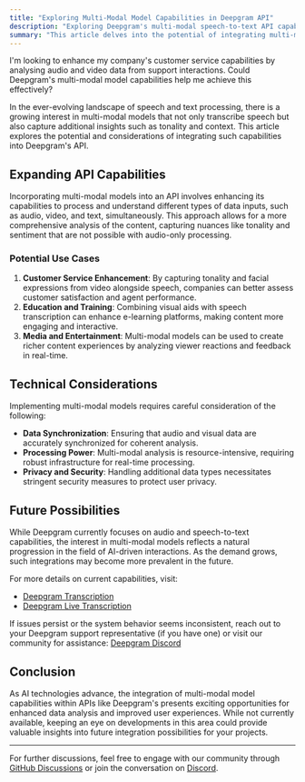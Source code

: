 ```yaml
---
title: "Exploring Multi-Modal Model Capabilities in Deepgram API"
description: "Exploring Deepgram's multi-modal speech-to-text API capabilities for enhanced insights."
summary: "This article delves into the potential of integrating multi-modal models into Deepgram's API, allowing for comprehensive analysis of audio, video, and text data simultaneously, capturing nuances like tonality and context for applications such as customer service enhancement and education."
---
```


<CommunityQuestion>I'm looking to enhance my company's customer service capabilities by analysing audio and video data from support interactions. Could Deepgram's multi-modal model capabilities help me achieve this effectively?</CommunityQuestion>

In the ever-evolving landscape of speech and text processing, there is a growing interest in multi-modal models that not only transcribe speech but also capture additional insights such as tonality and context. This article explores the potential and considerations of integrating such capabilities into Deepgram's API.

## Expanding API Capabilities

Incorporating multi-modal models into an API involves enhancing its capabilities to process and understand different types of data inputs, such as audio, video, and text, simultaneously. This approach allows for a more comprehensive analysis of the content, capturing nuances like tonality and sentiment that are not possible with audio-only processing.

### Potential Use Cases

1. **Customer Service Enhancement**: By capturing tonality and facial expressions from video alongside speech, companies can better assess customer satisfaction and agent performance.
2. **Education and Training**: Combining visual aids with speech transcription can enhance e-learning platforms, making content more engaging and interactive.
3. **Media and Entertainment**: Multi-modal models can be used to create richer content experiences by analyzing viewer reactions and feedback in real-time.

## Technical Considerations

Implementing multi-modal models requires careful consideration of the following:

- **Data Synchronization**: Ensuring that audio and visual data are accurately synchronized for coherent analysis.
- **Processing Power**: Multi-modal analysis is resource-intensive, requiring robust infrastructure for real-time processing.
- **Privacy and Security**: Handling additional data types necessitates stringent security measures to protect user privacy.

## Future Possibilities

While Deepgram currently focuses on audio and speech-to-text capabilities, the interest in multi-modal models reflects a natural progression in the field of AI-driven interactions. As the demand grows, such integrations may become more prevalent in the future.

For more details on current capabilities, visit:
- [Deepgram Transcription](https://developers.deepgram.com/docs/getting-started-with-pre-recorded-audio)
- [Deepgram Live Transcription](https://developers.deepgram.com/docs/getting-started-with-live-streaming-audio)

If issues persist or the system behavior seems inconsistent, reach out to your Deepgram support representative (if you have one) or visit our community for assistance: [Deepgram Discord](https://discord.gg/deepgram)

## Conclusion

As AI technologies advance, the integration of multi-modal model capabilities within APIs like Deepgram's presents exciting opportunities for enhanced data analysis and improved user experiences. While not currently available, keeping an eye on developments in this area could provide valuable insights into future integration possibilities for your projects.

---
For further discussions, feel free to engage with our community through [GitHub Discussions](https://github.com/orgs/deepgram/discussions) or join the conversation on [Discord](https://discord.gg/deepgram).